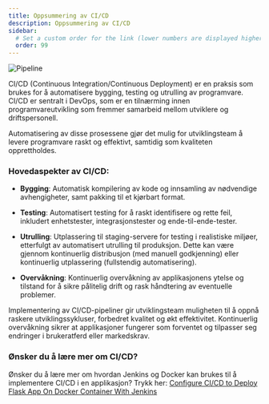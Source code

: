 ```yaml
---
title: Oppsummering av CI/CD
description: Oppsummering av CI/CD
sidebar:
  # Set a custom order for the link (lower numbers are displayed higher up)
  order: 99
---
```


![Pipeline](../../../assets/images/Pipeline.png)

CI/CD (Continuous Integration/Continuous Deployment) er en praksis som brukes for å automatisere bygging, testing og utrulling av programvare. CI/CD er sentralt i DevOps, som er en tilnærming innen programvareutvikling som fremmer samarbeid mellom utviklere og driftspersonell.

Automatisering av disse prosessene gjør det mulig for utviklingsteam å levere programvare raskt og effektivt, samtidig som kvaliteten opprettholdes.

### Hovedaspekter av CI/CD:

- **Bygging**: Automatisk kompilering av kode og innsamling av nødvendige avhengigheter, samt pakking til et kjørbart format.

- **Testing**: Automatisert testing for å raskt identifisere og rette feil, inkludert enhetstester, integrasjonstester og ende-til-ende-tester.

- **Utrulling**: Utplassering til staging-servere for testing i realistiske miljøer, etterfulgt av automatisert utrulling til produksjon. Dette kan være gjennom kontinuerlig distribusjon (med manuell godkjenning) eller kontinuerlig utplassering (fullstendig automatisering).

- **Overvåkning**: Kontinuerlig overvåkning av applikasjonens ytelse og tilstand for å sikre pålitelig drift og rask håndtering av eventuelle problemer.

Implementering av CI/CD-pipeliner gir utviklingsteam muligheten til å oppnå raskere utviklingssykluser, forbedret kvalitet og økt effektivitet. Kontinuerlig overvåkning sikrer at applikasjoner fungerer som forventet og tilpasser seg endringer i brukeratferd eller markedskrav. 

### Ønsker du å lære mer om CI/CD?

Ønsker du å lære mer om hvordan Jenkins og Docker kan brukes til å implementere CI/CD i en applikasjon?
Trykk her: [Configure CI/CD to Deploy Flask App On Docker Container With Jenkins](https://medium.com/@Abhiney27/configure-ci-cd-to-deploy-flask-app-on-docker-container-with-jenkins-ae350b306c6b)



<LikeThisPage />
